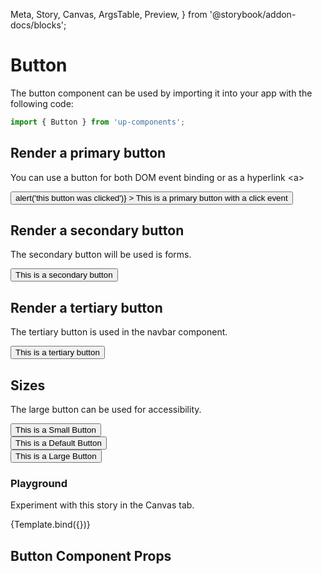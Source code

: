   Meta,
  Story,
  Canvas,
  ArgsTable,
  Preview,
} from '@storybook/addon-docs/blocks';


<Meta title='Design System/Button' component={Button} />

# Button

The button component can be used by importing it into your app with the following code:

```js
import { Button } from 'up-components';
```

## Render a primary button

You can use a button for both DOM event binding or as a hyperlink &lt;a&gt;

<Preview withToolbar>
  <Story name='Primary'>
    <Button
      size='default'
      variant='primary'
      onClick={() => alert('this button was clicked')}
    >
      This is a primary button with a click event
    </Button>
  </Story>
</Preview>

## Render a secondary button

The secondary button will be used is forms.

<Preview withToolbar>
  <Story name='Secondary'>
    <Button size='default' variant='secondary'>
      This is a secondary button
    </Button>
  </Story>
</Preview>

## Render a tertiary button

The tertiary button is used in the navbar component.

<Preview withToolbar>
  <Story name='Tertiary'>
    <Button size='default' variant='tertiary'>
      This is a tertiary button
    </Button>
  </Story>
</Preview>

## Sizes

The large button can be used for accessibility.

<Preview withToolbar>
  <Story name='Sizes'>
    <div style={{ margin: '24px 0' }}>
      <Button size='small'>This is a Small Button</Button>
    </div>
    <div style={{ margin: '24px 0' }}>
      <Button size='default'>This is a Default Button</Button>
    </div>
    <div style={{ margin: '24px 0' }}>
      <Button size='large'>This is a Large Button</Button>
    </div>
  </Story>
</Preview>

### Playground

Experiment with this story in the Canvas tab.


<Canvas>
  <Story
    name='Playground'
    args={{
      variant: 'primary',
      size: 'default',
      children: 'Button Text',
    }}
    argTypes={{
      variant: {
        control: {
          type: 'select',
          options: ['primary', 'secondary', 'tertiary'],
        },
      },
      size: {
        control: {
          type: 'select',
          options: ['default', 'small', 'large'],
        },
      },
    }}
  >
    {Template.bind({})}
  </Story>
</Canvas>

## Button Component Props

<ArgsTable of={Button} />
